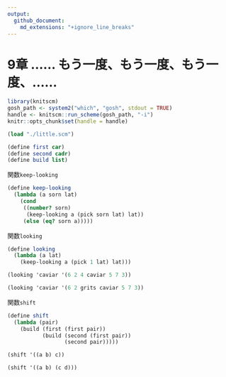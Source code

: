 ```yaml
---
output:
  github_document:
    md_extensions: "+ignore_line_breaks"
---
```


# 9章 …… もう一度、もう一度、もう一度、……

```r
library(knitscm)
gosh_path <- system2("which", "gosh", stdout = TRUE)
handle <- knitscm::run_scheme(gosh_path, "-i")
knitr::opts_chunk$set(handle = handle)
```

```scm
(load "./little.scm")

(define first car)
(define second cadr)
(define build list)
```

関数`keep-looking`

```scm
(define keep-looking
  (lambda (a sorn lat)
    (cond
     ((number? sorn)
      (keep-looking a (pick sorn lat) lat))
     (else (eq? sorn a)))))
```

関数`looking`

```scm
(define looking
  (lambda (a lat)
    (keep-looking a (pick 1 lat) lat)))
```

```scm
(looking 'caviar '(6 2 4 caviar 5 7 3))
```

```scm
(looking 'caviar '(6 2 grits caviar 5 7 3))
```

関数`shift`

```scm
(define shift
  (lambda (pair)
    (build (first (first pair))
           (build (second (first pair))
                  (second pair)))))
```

```scm
(shift '((a b) c))
```

```scm
(shift '((a b) (c d)))
```
